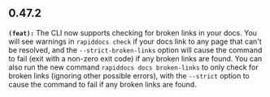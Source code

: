 ## 0.47.2
**`(feat):`** The CLI now supports checking for broken links in your docs. You will see warnings in `rapiddocs check` if your docs link to any
page that can't be resolved, and the `--strict-broken-links` option will cause the command to fail (exit with a non-zero exit code) if
any broken links are found. You can also run the new command `rapiddocs docs broken-links` to only check for broken links (ignoring
other possible errors), with the `--strict` option to cause the command to fail if any broken links are found.


